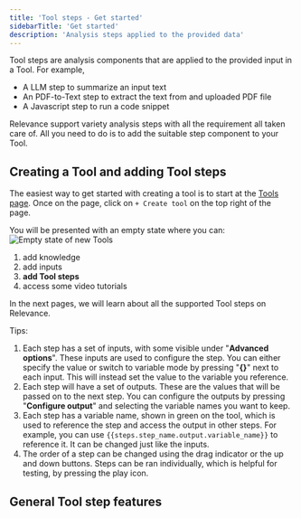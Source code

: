 ```yaml
---
title: 'Tool steps - Get started'
sidebarTitle: 'Get started'
description: 'Analysis steps applied to the provided data'
---
```


Tool steps are analysis components that are applied to the provided input in a Tool.
For example,
* A LLM step to summarize an input text
* An PDF-to-Text step to extract the text from and uploaded PDF file
* A Javascript step to run a code snippet

Relevance support variety analysis steps with all the requirement all taken care of.
All you need to do is to add the suitable step component to your Tool.

## Creating a Tool and adding Tool steps

The easiest way to get started with creating a tool is to start at the 
[Tools page](/get-started/key-concepts/tools).
Once on the page, click on `+ Create tool` on the top right of the page.

You will be presented with an empty state where you can:
![Empty state of new Tools](/images/build-custom-tools/tool2.png)
1. add knowledge
2. add inputs
3. **add Tool steps**
4. access some video tutorials

In the next pages, we will learn about all the supported Tool steps on Relevance.

<Tip>
Tips: 

1. Each step has a set of inputs, with some visible under "**Advanced options**". These inputs are used to configure the step. You can either specify the value or switch to variable mode by pressing "**{}**" next to each input. This will instead set the value to the variable you reference.
2. Each step will have a set of outputs. These are the values that will be passed on to the next step. You can configure the outputs by pressing "**Configure output**" and selecting the variable names you want to keep. 
3. Each step has a variable name, shown in green on the tool, which is used to reference the step and access the output in other steps. For example, you can use `{{steps.step_name.output.variable_name}}` to reference it. It can be changed just like the inputs.
4. The order of a step can be changed using the drag indicator or the up and down buttons. Steps can be ran individually, which is helpful for testing, by pressing the play icon. 
</Tip>

## General Tool step features
<Snippet file="components/tools/run-step.mdx" />

<Snippet file="components/tools/delete-step.mdx" />

<Snippet file="components/tools/configure-output.mdx" />

<Snippet file="components/tools/step-default-values.mdx" />

<Snippet file="components/tools/move-a-step.mdx" />

<Snippet file="components/tools/duplicate-step.mdx" />

<Snippet file="components/tools/add-condition.mdx" />

<Snippet file="components/tools/for-each.mdx" />

